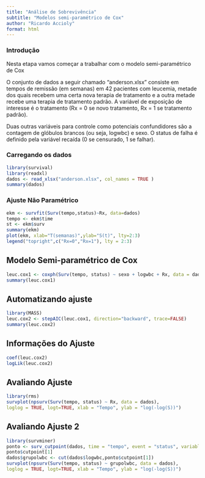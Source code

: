 ```yaml
---
title: "Análise de Sobrevivência"
subtitle: "Modelos semi-paramétrico de Cox"
author: "Ricardo Accioly"
format: html
---
```


### Introdução

Nesta etapa vamos começar a trabalhar com o modelo semi-paramétrico de Cox

O conjunto de dados a seguir chamado "anderson.xlsx" consiste em tempos de remissão (em semanas) em 42 pacientes com leucemia, metade dos quais recebem uma certa nova terapia de tratamento e a outra metade recebe uma terapia de tratamento padrão. A variável de exposição de interesse é o tratamento (Rx = 0 se novo tratamento, Rx = 1 se tratamento padrão).

Duas outras variáveis para controle como potenciais confundidores são a contagem de glóbulos brancos (ou seja, logwbc) e sexo. O status de falha é definido pela variável recaída (0 se censurado, 1 se falhar).

### Carregando os dados

```r
library(survival)
library(readxl)
dados <- read_xlsx("anderson.xlsx", col_names = TRUE )
summary(dados)

```

### Ajuste Não Paramétrico

```r
ekm <- survfit(Surv(tempo,status)~Rx, data=dados)
tempo <- ekm$time
st <- ekm$surv
summary(ekm)
plot(ekm, xlab="T(semanas)",ylab="S(t)", lty=2:3)
legend("topright",c("Rx=0","Rx=1"), lty = 2:3)
```

## Modelo Semi-paramétrico de Cox

```r
leuc.cox1 <- coxph(Surv(tempo, status) ~ sexo + logwbc + Rx, data = dados)
summary(leuc.cox1)
```

## Automatizando ajuste

```r
library(MASS)
leuc.cox2 <- stepAIC(leuc.cox1, direction="backward", trace=FALSE)
summary(leuc.cox2)
```

## Informações do Ajuste

```r
coef(leuc.cox2)
logLik(leuc.cox2)
```

## Avaliando Ajuste

```r
library(rms)
survplot(npsurv(Surv(tempo, status) ~ Rx, data = dados),
loglog = TRUE, logt=TRUE, xlab = "Tempo", ylab = "log(-log(S))")

```

## Avaliando Ajuste 2

```r
library(survminer)
ponto <- surv_cutpoint(dados, time = "tempo", event = "status", variables = "logwbc")
ponto$cutpoint[1]
dados$grupolwbc <- cut(dados$logwbc,ponto$cutpoint[1])
survplot(npsurv(Surv(tempo, status) ~ grupolwbc, data = dados),
loglog = TRUE, logt=TRUE, xlab = "Tempo", ylab = "log(-log(S))")

```
